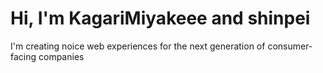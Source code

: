 # Hi, I'm KagariMiyakeee and shinpei

I'm creating noice web experiences for the next generation of consumer-facing companies
